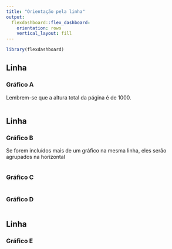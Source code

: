```yaml
---
title: "Orientação pela linha"
output: 
  flexdashboard::flex_dashboard:
    orientation: rows
    vertical_layout: fill
---
```


```r
library(flexdashboard)
```

Linha {data-height=200}
-----------------------------------------------------------------------

### Gráfico A

Lembrem-se que a altura total da página é de 1000.

```r

```

Linha {data-heigth=600}
-----------------------------------------------------------------------

### Gráfico B

Se forem incluídos mais de um gráfico na mesma linha, eles serão agrupados na horizontal

```r

```

### Gráfico C

```r

```

### Gráfico D

```r

```

Linha {data-height=200}
-----------------------------------------------------------------------

### Gráfico E

```r

```
